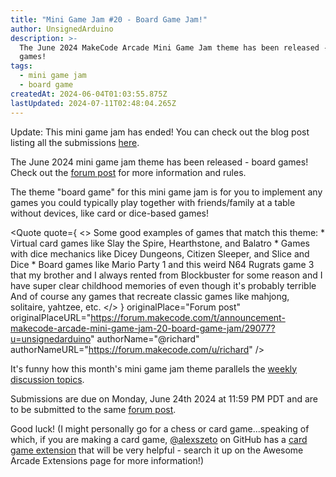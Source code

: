 ```yaml
---
title: "Mini Game Jam #20 - Board Game Jam!"
author: UnsignedArduino
description: >-
  The June 2024 MakeCode Arcade Mini Game Jam theme has been released - board
  games!
tags:
  - mini game jam
  - board game
createdAt: 2024-06-04T01:03:55.875Z
lastUpdated: 2024-07-11T02:48:04.265Z
---
```


Update: This mini game jam has ended! You can check out the blog post listing all the submissions [here](/blog/End-of-Mini-Game-Jam-20---Board-Game-Jam).

The June 2024 mini game jam theme has been released - board games! Check out the [forum post](https://forum.makecode.com/t/announcement-makecode-arcade-mini-game-jam-20-board-game-jam/29077?u=unsignedarduino) for more information and rules.

The theme "board game" for this mini game jam is for you to implement any games you could typically play together with friends/family at a table without devices, like card or dice-based games!

<Quote
  quote={
    <>
      Some good examples of games that match this theme: \* Virtual card games
      like Slay the Spire, Hearthstone, and Balatro \* Games with dice mechanics
      like Dicey Dungeons, Citizen Sleeper, and Slice and Dice \* Board games
      like Mario Party 1 and this weird N64 Rugrats game 3 that my brother and I
      always rented from Blockbuster for some reason and I have super clear
      childhood memories of even though it's probably terrible And of course any
      games that recreate classic games like mahjong, solitaire, yahtzee, etc.
    </>
  }
  originalPlace="Forum post"
  originalPlaceURL="https://forum.makecode.com/t/announcement-makecode-arcade-mini-game-jam-20-board-game-jam/29077?u=unsignedarduino"
  authorName="@richard"
  authorNameURL="https://forum.makecode.com/u/richard"
/>

It's funny how this month's mini game jam theme parallels the [weekly discussion topics](https://forum.makecode.com/t/weekly-topic-favorite-board-game/29067?u=unsignedarduino).

Submissions are due on Monday, June 24th 2024 at 11:59 PM PDT and are to be submitted to the same [forum post](https://forum.makecode.com/t/announcement-makecode-arcade-mini-game-jam-20-board-game-jam/29077?u=unsignedarduino).

Good luck! (I might personally go for a chess or card game...speaking of which, if you are making a card game, [@alexszeto](https://github.com/alexszeto) on GitHub has a [card game extension](https://github.com/alexszeto/card-kit) that will be very helpful - search it up on the Awesome Arcade Extensions page for more information!)
